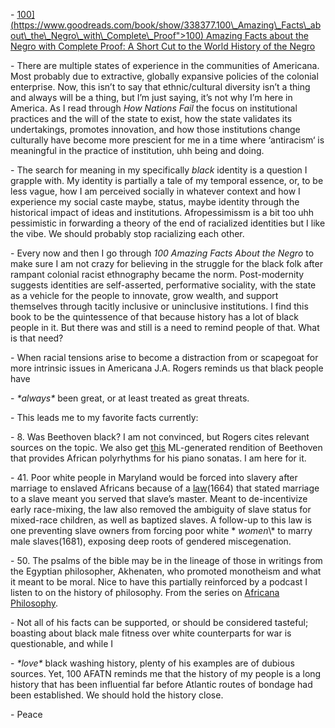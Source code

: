 \- [100\](https://www.goodreads.com/book/show/338377.100\_Amazing\_Facts\_about\_the\_Negro\_with\_Complete\_Proof">100) Amazing Facts about the Negro with Complete Proof: A Short Cut to the World History of the Negro](%5Bhttps://www.goodreads.com/book/show/338377.100_Amazing_Facts_about_the_Negro_with_Complete_Proof)

\- There are multiple states of experience in the communities of Americana. Most probably due to extractive, globally expansive policies of the colonial enterprise. Now, this isn’t to say that ethnic/cultural diversity isn’t a thing and always will be a thing, but I’m just saying, it’s not why I’m here in America. As I read through _How Nations Fail_ the focus on institutional practices and the will of the state to exist, how the state validates its undertakings, promotes innovation, and how those institutions change culturally have become more prescient for me in a time where ‘antiracism‘ is meaningful in the practice of institution, uhh being and doing.

\- The search for meaning in my specifically _black_ identity is a question I grapple with. My identity is partially a tale of my temporal essence, or, to be less vague, how I am perceived socially in whatever context and how I experience my social caste maybe, status, maybe identity through the historical impact of ideas and institutions. Afropessimissm is a bit too uhh pessimistic in forwarding a theory of the end of racialized identities but I like the vibe. We should probably stop racializing each other.

\- Every now and then I go through _100 Amazing Facts About the Negro_ to make sure I am not crazy for believing in the struggle for the black folk after rampant colonial racist ethnography became the norm. Post-modernity suggests identities are self-asserted, performative sociality, with the state as a vehicle for the people to innovate, grow wealth, and support themselves through tacitly inclusive or uninclusive institutions. I find this book to be the quintessence of that because history has a lot of black people in it. But there was and still is a need to remind people of that. What is that need?

\- When racial tensions arise to become a distraction from or scapegoat for more intrinsic issues in Americana J.A. Rogers reminds us that black people have

\- _\*always\*_ been great, or at least treated as great threats.

\- This leads me to my favorite facts currently:

\- 8\. Was Beethoven black? I am not convinced, but Rogers cites relevant sources on the topic. We also get [this](https://beethovenwasafrican.bandcamp) ML-generated rendition of Beethoven that provides African polyrhythms for his piano sonatas. I am here for it.

\- 41\. Poor white people in Maryland would be forced into slavery after marriage to enslaved Africans because of a [law](https://msa.maryland.gov/msa/speccol/)(1664) that stated marriage to a slave meant you served that slave’s master. Meant to de-incentivize early race-mixing, the law also removed the ambiguity of slave status for mixed-race children, as well as baptized slaves. A follow-up to this law is one preventing slave owners from forcing poor white \* _women_\\* to marry male slaves(1681), exposing deep roots of gendered miscegenation.

\- 50\. The psalms of the bible may be in the lineage of those in writings from the Egyptian philosopher, Akhenaten, who promoted monotheism and what it meant to be moral. Nice to have this partially reinforced by a podcast I listen to on the history of philosophy. From the series on [Africana Philosophy](%5Bhttps://historyofphilosophy.net/egypt%5D(https://historyofphilosophy.net/egypt)).

\- Not all of his facts can be supported, or should be considered tasteful; boasting about black male fitness over white counterparts for war is questionable, and while I

\- _\*love\*_ black washing history, plenty of his examples are of dubious sources. Yet, 100 AFATN reminds me that the history of my people is a long history that has been influential far before Atlantic routes of bondage had been established. We should hold the history close.

\- Peace